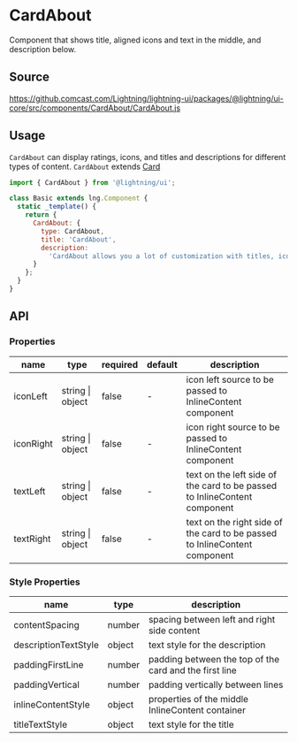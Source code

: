 
# CardAbout

Component that shows title, aligned icons and text in the middle, and description below.

## Source

https://github.comcast.com/Lightning/lightning-ui/packages/@lightning/ui-core/src/components/CardAbout/CardAbout.js

## Usage

`CardAbout` can display ratings, icons, and titles and descriptions for different types of content.
`CardAbout` extends [Card](?path=/docs/patterns-card--base)

```js
import { CardAbout } from '@lightning/ui';

class Basic extends lng.Component {
  static _template() {
    return {
      CardAbout: {
        type: CardAbout,
        title: 'CardAbout',
        description:
          'CardAbout allows you a lot of customization with titles, icons, and descriptions'
      }
    };
  }
}
```

<Canvas>
  <Story id="patterns-CardAbout--about-cards" />
</Canvas>

## API

### Properties

| name      | type             | required | default | description                                                                |
| --------- | ---------------- | -------- | ------- | -------------------------------------------------------------------------- |
| iconLeft  | string \| object | false    | -       | icon left source to be passed to InlineContent component                   |
| iconRight | string \| object | false    | -       | icon right source to be passed to InlineContent component                  |
| textLeft  | string \| object | false    | -       | text on the left side of the card to be passed to InlineContent component  |
| textRight | string \| object | false    | -       | text on the right side of the card to be passed to InlineContent component |

### Style Properties

| name                      | type   | description                                            |
| ------------------------- | ------ | ------------------------------------------------------ |
| contentSpacing            | number | spacing between left and right side content            |
| descriptionTextStyle      | object | text style for the description                         |
| paddingFirstLine          | number | padding between the top of the card and the first line |
| paddingVertical           | number | padding vertically between lines                       |
| inlineContentStyle        | object | properties of the middle InlineContent container       |
| titleTextStyle            | object | text style for the title                               |
